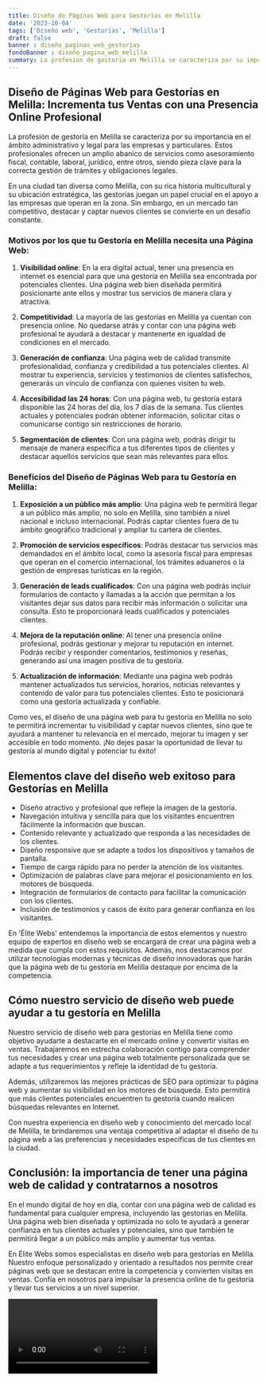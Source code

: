 ```yaml
---
title: Diseño de Páginas Web para Gestorías en Melilla
date: '2023-10-04'
tags: ['Diseño web', 'Gestorías', 'Melilla']
draft: false
banner : diseño_paginas_web_gestorías
fondoBanner : diseño_pagina_web_melilla
summary: La profesión de gestoría en Melilla se caracteriza por su importancia en el ámbito administrativo y legal para las empresas y particulares. Estos profesionales ofrecen un amplio abanico de servicios como asesoramiento fiscal, contable, laboral, jurídico, entre otros, siendo pieza clave para la correcta gestión de trámites y obligaciones legales.
---
```


## Diseño de Páginas Web para Gestorías en Melilla: Incrementa tus Ventas con una Presencia Online Profesional

La profesión de gestoría en Melilla se caracteriza por su importancia en el ámbito administrativo y legal para las empresas y particulares. Estos profesionales ofrecen un amplio abanico de servicios como asesoramiento fiscal, contable, laboral, jurídico, entre otros, siendo pieza clave para la correcta gestión de trámites y obligaciones legales.

En una ciudad tan diversa como Melilla, con su rica historia multicultural y su ubicación estratégica, las gestorías juegan un papel crucial en el apoyo a las empresas que operan en la zona. Sin embargo, en un mercado tan competitivo, destacar y captar nuevos clientes se convierte en un desafío constante.

### Motivos por los que tu Gestoría en Melilla necesita una Página Web:

1. **Visibilidad online**: En la era digital actual, tener una presencia en internet es esencial para que una gestoría en Melilla sea encontrada por potenciales clientes. Una página web bien diseñada permitirá posicionarte ante ellos y mostrar tus servicios de manera clara y atractiva.

2. **Competitividad**: La mayoría de las gestorías en Melilla ya cuentan con presencia online. No quedarse atrás y contar con una página web profesional te ayudará a destacar y mantenerte en igualdad de condiciones en el mercado.

3. **Generación de confianza**: Una página web de calidad transmite profesionalidad, confianza y credibilidad a tus potenciales clientes. Al mostrar tu experiencia, servicios y testimonios de clientes satisfechos, generarás un vínculo de confianza con quienes visiten tu web.

4. **Accesibilidad las 24 horas**: Con una página web, tu gestoría estará disponible las 24 horas del día, los 7 días de la semana. Tus clientes actuales y potenciales podrán obtener información, solicitar citas o comunicarse contigo sin restricciones de horario.

5. **Segmentación de clientes**: Con una página web, podrás dirigir tu mensaje de manera específica a tus diferentes tipos de clientes y destacar aquellos servicios que sean más relevantes para ellos.

### Beneficios del Diseño de Páginas Web para tu Gestoría en Melilla:

1. **Exposición a un público más amplio**: Una página web te permitirá llegar a un público más amplio, no solo en Melilla, sino también a nivel nacional e incluso internacional. Podrás captar clientes fuera de tu ámbito geográfico tradicional y ampliar tu cartera de clientes.

2. **Promoción de servicios específicos**: Podrás destacar tus servicios más demandados en el ámbito local, como la asesoría fiscal para empresas que operan en el comercio internacional, los trámites aduaneros o la gestión de empresas turísticas en la región.

3. **Generación de leads cualificados**: Con una página web podrás incluir formularios de contacto y llamadas a la acción que permitan a los visitantes dejar sus datos para recibir más información o solicitar una consulta. Esto te proporcionará leads cualificados y potenciales clientes.

4. **Mejora de la reputación online**: Al tener una presencia online profesional, podrás gestionar y mejorar tu reputación en internet. Podrás recibir y responder comentarios, testimonios y reseñas, generando así una imagen positiva de tu gestoría.

5. **Actualización de información**: Mediante una página web podrás mantener actualizados tus servicios, horarios, noticias relevantes y contenido de valor para tus potenciales clientes. Esto te posicionará como una gestoría actualizada y confiable.

Como ves, el diseño de una página web para tu gestoría en Melilla no solo te permitirá incrementar tu visibilidad y captar nuevos clientes, sino que te ayudará a mantener tu relevancia en el mercado, mejorar tu imagen y ser accesible en todo momento. ¡No dejes pasar la oportunidad de llevar tu gestoría al mundo digital y potenciar tu éxito!

<GifSeo />

<Cta />

## Elementos clave del diseño web exitoso para Gestorías en Melilla

- Diseño atractivo y profesional que refleje la imagen de la gestoría.
- Navegación intuitiva y sencilla para que los visitantes encuentren fácilmente la información que buscan.
- Contenido relevante y actualizado que responda a las necesidades de los clientes.
- Diseño responsive que se adapte a todos los dispositivos y tamaños de pantalla.
- Tiempo de carga rápido para no perder la atención de los visitantes.
- Optimización de palabras clave para mejorar el posicionamiento en los motores de búsqueda.
- Integración de formularios de contacto para facilitar la comunicación con los clientes.
- Inclusión de testimonios y casos de éxito para generar confianza en los visitantes.

En 'Élite Webs' entendemos la importancia de estos elementos y nuestro equipo de expertos en diseño web se encargará de crear una página web a medida que cumpla con estos requisitos. Además, nos destacamos por utilizar tecnologías modernas y técnicas de diseño innovadoras que harán que la página web de tu gestoría en Melilla destaque por encima de la competencia.

## Cómo nuestro servicio de diseño web puede ayudar a tu gestoría en Melilla

Nuestro servicio de diseño web para gestorías en Melilla tiene como objetivo ayudarte a destacarte en el mercado online y convertir visitas en ventas. Trabajaremos en estrecha colaboración contigo para comprender tus necesidades y crear una página web totalmente personalizada que se adapte a tus requerimientos y refleje la identidad de tu gestoría.

Además, utilizaremos las mejores prácticas de SEO para optimizar tu página web y aumentar su visibilidad en los motores de búsqueda. Esto permitirá que más clientes potenciales encuentren tu gestoría cuando realicen búsquedas relevantes en Internet.

Con nuestra experiencia en diseño web y conocimiento del mercado local de Melilla, te brindaremos una ventaja competitiva al adaptar el diseño de tu página web a las preferencias y necesidades específicas de tus clientes en la ciudad.

## Conclusión: la importancia de tener una página web de calidad y contratarnos a nosotros

En el mundo digital de hoy en día, contar con una página web de calidad es fundamental para cualquier empresa, incluyendo las gestorías en Melilla. Una página web bien diseñada y optimizada no solo te ayudará a generar confianza en tus clientes actuales y potenciales, sino que también te permitirá llegar a un público más amplio y aumentar tus ventas.

En Élite Webs somos especialistas en diseño web para gestorías en Melilla. Nuestro enfoque personalizado y orientado a resultados nos permite crear páginas web que se destacan entre la competencia y convierten visitas en ventas. Confía en nosotros para impulsar la presencia online de tu gestoría y llevar tus servicios a un nivel superior.

<Video />

<CtaBot job='Gestorías' city='Melilla'/>

<Gmaps query='Melilla+españa+maps' />